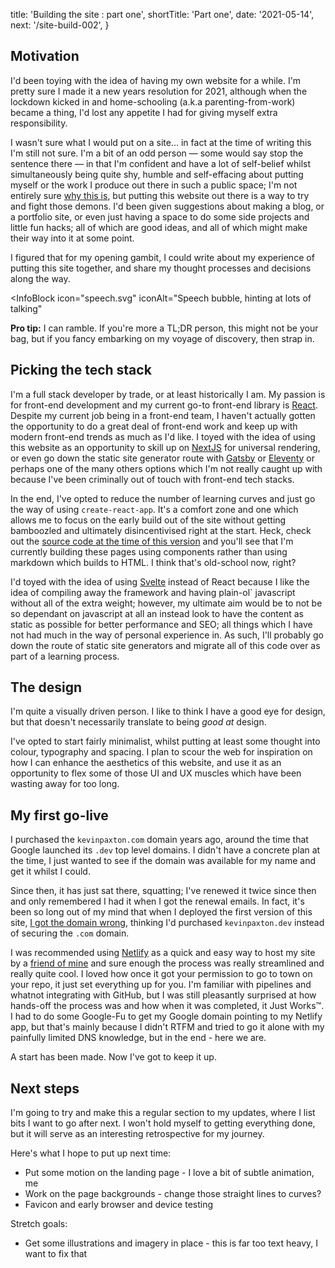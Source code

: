   title: 'Building the site : part one',
  shortTitle: 'Part one',
  date: '2021-05-14',
  next: '/site-build-002',
}


## Motivation

I'd been toying with the idea of having my own website for a while. I'm pretty sure I made it a new years resolution for 2021, although when the lockdown kicked in and home-schooling (a.k.a parenting-from-work) became a thing, I'd lost any appetite I had for giving myself extra responsibility.

I wasn't sure what I would put on a site... in fact at the time of writing this I'm still not sure. I'm a bit of an odd person &mdash; some would say stop the sentence there &mdash; in that I'm confident and have a lot of self-belief whilst simultaneously being quite shy, humble and self-effacing about putting myself or the work I produce out there in such a public space; I'm not entirely sure [why this is](https://en.wikipedia.org/wiki/Impostor_syndrome), but putting this website out there is a way to try and fight those demons. I'd been given suggestions about making a blog, or a portfolio site, or even just having a space to do some side projects and little fun hacks; all of which are good ideas, and all of which might make their way into it at some point.

I figured that for my opening gambit, I could write about my experience of putting this site together, and share my thought processes and decisions along the way.

<InfoBlock
  icon="speech.svg"
  iconAlt="Speech bubble, hinting at lots of talking"
>
  **Pro tip:** I can ramble. If you're more a TL;DR person, this might not be
  your bag, but if you fancy embarking on my voyage of discovery, then strap in.
</InfoBlock>

## Picking the tech stack

I'm a full stack developer by trade, or at least historically I am. My passion is for front-end development and my current go-to front-end library is [React](https://reactjs.org/). Despite my current job being in a front-end team, I haven't actually gotten the opportunity to do a great deal of front-end work and keep up with modern front-end trends as much as I'd like. I toyed with the idea of using this website as an opportunity to skill up on [NextJS](https://nextjs.org/) for universal rendering, or even go down the static site generator route with [Gatsby](https://www.gatsbyjs.com/) or [Eleventy](https://www.11ty.dev/) or perhaps one of the many others options which I'm not really caught up with because I've been criminally out of touch with front-end tech stacks.

In the end, I've opted to reduce the number of learning curves and just go the way of using `create-react-app`. It's a comfort zone and one which allows me to focus on the early build out of the site without getting bamboozled and ultimately disincentivised right at the start. Heck, check out the [source code at the time of this version](https://github.com/kgpax/website/tree/sitebuild-001) and you'll see that I'm currently building these pages using components rather than using markdown which builds to HTML. I think that's old-school now, right?

I'd toyed with the idea of using [Svelte](https://svelte.dev/) instead of React because I like the idea of compiling away the framework and having plain-ol` javascript without all of the extra weight; however, my ultimate aim would be to not be so dependant on javascript at all an instead look to have the content as static as possible for better performance and SEO; all things which I have not had much in the way of personal experience in. As such, I'll probably go down the route of static site generators and migrate all of this code over as part of a learning process.

## The design

I'm quite a visually driven person. I like to think I have a good eye for design, but that doesn't necessarily translate to being _good at_ design.

I've opted to start fairly minimalist, whilst putting at least some thought into colour, typography and spacing. I plan to scour the web for inspiration on how I can enhance the aesthetics of this website, and use it as an opportunity to flex some of those UI and UX muscles which have been wasting away for too long.

## My first go-live

I purchased the `kevinpaxton.com` domain years ago, around the time that Google launched its `.dev` top level domains. I didn't have a concrete plan at the time, I just wanted to see if the domain was available for my name and get it whilst I could.

Since then, it has just sat there, squatting; I've renewed it twice
since then and only remembered I had it when I got the renewal emails.
In fact, it's been so long out of my mind that when I deployed the
first version of this site, [I got the domain wrong](https://github.com/kgpax/website/commit/f855e83657d20770641fb00cea30c795e8693eb8), thinking I'd purchased `kevinpaxton.dev` instead of securing the `.com` domain.

I was recommended using [Netlify](https://app.netlify.com/) as a quick and easy way to host my site by a [friend of mine](https://twitter.com/CarolSaysThings) and sure enough the process was really streamlined and really quite cool. I loved how once it got your permission to go to town on your repo, it just set everything up for you. I'm familiar with pipelines and whatnot integrating with GitHub, but I was still pleasantly surprised at how hands-off the process was and how when it was completed, it Just Works&trade;. I had to do some Google-Fu to get my Google domain pointing to my Netlify app, but that's mainly because I didn't RTFM and tried to go it alone with my painfully limited DNS knowledge, but in the end - here we are.

A start has been made. Now I've got to keep it up.

## Next steps

I'm going to try and make this a regular section to my updates, where I list bits I want to go after next. I won't hold myself to getting everything done, but it will serve as an interesting retrospective for my journey.

Here's what I hope to put up next time:

- Put some motion on the landing page - I love a bit of subtle animation, me
- Work on the page backgrounds - change those straight lines to curves?
- Favicon and early browser and device testing

Stretch goals:

- Get some illustrations and imagery in place - this is far too text heavy, I want to fix that
